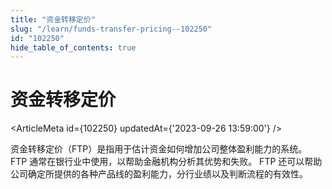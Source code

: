 ```yaml
---
title: "资金转移定价"
slug: "/learn/funds-transfer-pricing--102250"
id: "102250"
hide_table_of_contents: true
---
```



# 资金转移定价

<ArticleMeta id={102250} updatedAt={'2023-09-26 13:59:00'} />
<div className='border-solid border-b border-t-0 my-4 border-[var(--ifm-color-gray-300)]' />

资金转移定价（FTP）是指用于估计资金如何增加公司整体盈利能力的系统。 FTP 通常在银行业中使用，以帮助金融机构分析其优势和失败。 FTP 还可以帮助公司确定所提供的各种产品线的盈利能力，分行业绩以及判断流程的有效性。
